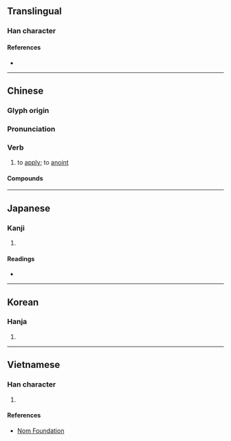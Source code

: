 {{character info/new}}
==Translingual==

===Han character===
{{Han char|rn=64|rad=手|as=10|sn=13|four=54094|canj=QTOD|ids=⿰扌茶}}

====References====
* {{Han ref|kx=0449.081|dkj=12552|hdz=31912.020|uh=643D|ud=25661|bh=B767|bd=46951}}

----

==Chinese==
{{zh-forms}}

===Glyph origin===
{{Han etym}}

===Pronunciation===
{{zh-pron
|m=chá
|c=caa4
|h=pfs=chhà
|md=
|mn=tâ
|w=
|mc=y
|oc=y
|cat=v
}}

===Verb===
{{zh-verb}}

# to [[apply]]; to [[anoint]]
#: {{zh-x|搽 藥膏|apply topical medication}}

====Compounds====
{{zh-der|搽灰抹土|搽粉|抹土搽灰|搽脂抹粉|白搽白折|搽穰捲兒|搽匙|搽灰抹粉|搽旦|花臘搽}}

----

==Japanese==

===Kanji===
{{ja-kanji|grade=|rs=手10}}

# {{defn|lang=ja|sort=手10}}

====Readings====
* {{ja-readings|on=[[た]] (ta), [[だ]] (da)|kun=}}

----

==Korean==

===Hanja===
{{ko-hanja|hangeul=차|eumhun=|rv=cha|mr=ch'a|y=cha}}

# {{defn|lang=ko|sort=手10}}

----

==Vietnamese==

===Han character===
{{vi-hantu|rs=手10|[[chà]], [[trà]]}}

# {{defn|lang=vi|sort=手10}}

====References====
* [http://nomfoundation.org/common/nom_details.php?codepoint=643d Nom Foundation]